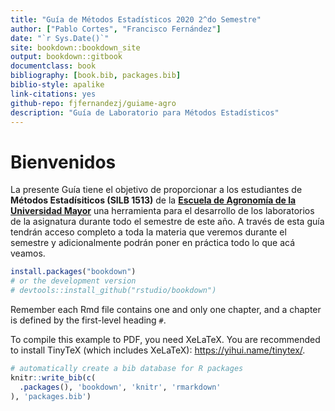 ```yaml
--- 
title: "Guía de Métodos Estadísticos 2020 2^do Semestre"
author: ["Pablo Cortes", "Francisco Fernández"]
date: "`r Sys.Date()`"
site: bookdown::bookdown_site
output: bookdown::gitbook
documentclass: book
bibliography: [book.bib, packages.bib]
biblio-style: apalike
link-citations: yes
github-repo: fjfernandezj/guiame-agro 
description: "Guía de Laboratorio para Métodos Estadísticos"
---
```


# Bienvenidos {-}

La presente Guía tiene el objetivo de proporcionar a los estudiantes de **Métodos Estadísiticos (SILB 1513)** de la [**Escuela de Agronomía de la Universidad Mayor**](https://www.umayor.cl/um/carreras/agronomia-santiago/10000) una herramienta para el desarrollo de los laboratorios de la asignatura durante todo el semestre de este año. A través de esta guía tendrán acceso completo a toda la materia que veremos durante el semestre y adicionalmente podrán poner en práctica todo lo que acá veamos.

 

```r
install.packages("bookdown")
# or the development version
# devtools::install_github("rstudio/bookdown")
```

Remember each Rmd file contains one and only one chapter, and a chapter is defined by the first-level heading `#`.

To compile this example to PDF, you need XeLaTeX. You are recommended to install TinyTeX (which includes XeLaTeX): <https://yihui.name/tinytex/>.

```r
# automatically create a bib database for R packages
knitr::write_bib(c(
  .packages(), 'bookdown', 'knitr', 'rmarkdown'
), 'packages.bib')
```
